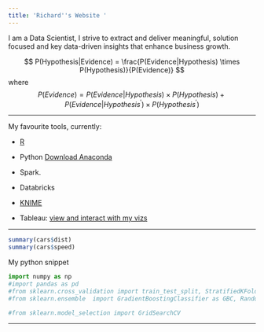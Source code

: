 ```yaml
---
title: 'Richard''s Website '
---
```


I am a Data Scientist, I strive  to extract and deliver meaningful, solution focused and key data-driven insights that enhance business growth.


$$ P(Hypothesis|Evidence) =  \frac{P(Evidence|Hypothesis) \times P(Hypothesis)}{P(Evidence)} $$
where $$ P(Evidence) = P(Evidence|Hypothesis)\times P(Hypothesis) + P(Evidence|Hypothesis^{'}) \times P(Hypothesis^{'}) $$

****

My favourite tools, currently:

-  [R](https://www.r-project.org/)

-  Python [Download Anaconda](https://www.anaconda.com/download/)

-  Spark. 

-  Databricks

-  [KNIME](https://www.knime.com/)

-  Tableau: [view and interact with my vizs](https://public.tableau.com/profile/richard.wanjohi#!/)

****


```r
summary(cars$dist)
summary(cars$speed)
```

My python snippet


```python

import numpy as np
#import pandas as pd
#from sklearn.cross_validation import train_test_split, StratifiedKFold 
#from sklearn.ensemble  import GradientBoostingClassifier as GBC, RandomForestClassifier

#from sklearn.model_selection import GridSearchCV

```

*****



